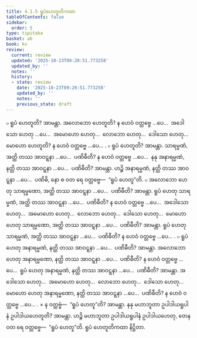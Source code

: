 ```yaml
---
title: 4.1.5 ရူပံဟေတူတိကထာ
tableOfContents: false
sidebar:
  order: 5
type: tipitaka
basket: ab
book: kv
review:
  current: review
  updated: '2025-10-23T09:20:51.773258'
  updated_by: ''
  notes: ''
  history:
  - state: review
    date: '2025-10-23T09:20:51.773258'
    updated_by: ''
    notes: ''
    previous_state: draft
---
```



<ReviewStatus review={frontmatter.review} showDetails={true} />

<HypothesisAnnotation frontmatter={frontmatter} />

<DynamicBreadcrumb />

<Division number="754" book="kv" e="ch" v="32" p="386">

<Paragraph number="2392" book="kv">
๐ ရူပံ ဟေတူတိ? အာမန္တာ. အလောဘော ဟေတူတိ? န ဟေဝံ ဝတ္တဗ္ဗေ …ပေ…  အဒေါသော ဟေတု …ပေ…  အမောဟော ဟေတု…  လောဘော ဟေတု…  ဒေါသော ဟေတု…  မောဟော ဟေတူတိ? န ဟေဝံ ဝတ္တဗ္ဗေ …ပေ… .
</Paragraph>

<Paragraph number="2393" book="kv">
๐ ရူပံ ဟေတူတိ? အာမန္တာ. သာရမ္မဏံ, အတ္ထိ တဿ အာဝဋ္ဋနာ …ပေ…  ပဏိဓီတိ? န ဟေဝံ ဝတ္တဗ္ဗေ …ပေ…  နနု အနာရမ္မဏံ, နတ္ထိ တဿ အာဝဋ္ဋနာ …ပေ…  ပဏိဓီတိ? အာမန္တာ. ဟဉ္စိ အနာရမ္မဏံ, နတ္ထိ တဿ အာဝဋ္ဋနာ …ပေ…  ပဏိဓိ, နော စ ဝတ ရေ ဝတ္တဗ္ဗေ—  “ရူပံ ဟေတူ”တိ.
</Paragraph>

</Division>
<Division number="755" book="kv" e="ch" v="32" p="386">

<Paragraph number="2394" book="kv">
๐ အလောဘော ဟေတု သာရမ္မဏော, အတ္ထိ တဿ အာဝဋ္ဋနာ …ပေ…  ပဏိဓီတိ? အာမန္တာ. ရူပံ ဟေတု သာရမ္မဏံ, အတ္ထိ တဿ အာဝဋ္ဋနာ …ပေ…  ပဏိဓီတိ? န ဟေဝံ ဝတ္တဗ္ဗေ …ပေ…  အဒေါသော ဟေတု…  အမောဟော ဟေတု…  လောဘော ဟေတု…  ဒေါသော ဟေတု…  မောဟော ဟေတု သာရမ္မဏော, အတ္ထိ တဿ အာဝဋ္ဋနာ …ပေ…  ပဏိဓီတိ? အာမန္တာ. ရူပံ ဟေတု သာရမ္မဏံ, အတ္ထိ တဿ အာဝဋ္ဋနာ …ပေ…  ပဏိဓီတိ? န ဟေဝံ ဝတ္တဗ္ဗေ …ပေ… .
</Paragraph>

<Paragraph number="2395" book="kv">
๐ ရူပံ ဟေတု အနာရမ္မဏံ, နတ္ထိ တဿ အာဝဋ္ဋနာ …ပေ…  ပဏိဓီတိ? အာမန္တာ. အလောဘော ဟေတု အနာရမ္မဏော, နတ္ထိ တဿ အာဝဋ္ဋနာ …ပေ…  ပဏိဓီတိ? န ဟေဝံ ဝတ္တဗ္ဗေ …ပေ…  ရူပံ ဟေတု အနာရမ္မဏံ, နတ္ထိ တဿ အာဝဋ္ဋနာ …ပေ…  ပဏိဓီတိ? အာမန္တာ. အဒေါသော ဟေတု…  အမောဟော ဟေတု…  လောဘော ဟေတု…  ဒေါသော ဟေတု…  မောဟော ဟေတု အနာရမ္မဏော, နတ္ထိ တဿ အာဝဋ္ဋနာ …ပေ…  ပဏိဓီတိ? န ဟေဝံ ဝတ္တဗ္ဗေ …ပေ… .
</Paragraph>

</Division>
<Division number="756" book="kv" e="ch" v="32" p="386">

<Paragraph number="2396" book="kv">
× န ဝတ္တဗ္ဗံ—  “ရူပံ ဟေတူ”တိ? အာမန္တာ. နနု မဟာဘူတာ ဥပါဒါယရူပါနံ ဥပါဒါယဟေတူတိ? အာမန္တာ. ဟဉ္စိ မဟာဘူတာ ဥပါဒါယရူပါနံ ဥပါဒါယဟေတု, တေန ဝတ ရေ ဝတ္တဗ္ဗေ—  “ရူပံ ဟေတူ”တိ.

</Paragraph>
</Division>

<Paragraph number="2397" type="center" book="kv">
ရူပံ ဟေတူတိကထာ နိဋ္ဌိတာ.
</Paragraph>